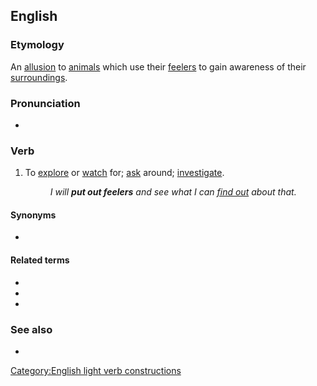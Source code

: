 ==English==

===Etymology===
An [[allusion]] to [[animals]] which use their [[feeler]]s to gain awareness of their [[surroundings]].

===Pronunciation===
* {{audio|en|En-au-put out feelers.ogg|Audio (AU)}}

===Verb===
{{head|en|verb|head=[[put]] [[out]] [[feeler]]s}}

# {{lb|en|idiomatic}} To [[explore]] or [[watch]] for; [[ask]] around; [[investigate]].
#: ''I will '''put out feelers''' and see what I can [[find out]] about that.''

====Synonyms====
* {{l|en|test the waters}}

====Related terms====
* {{l|en|put out}}
* {{l|en|feel}}
* {{l|en|feeler}}

===See also===
* {{l|en|trial balloon}}
[[Category:English light verb constructions]]